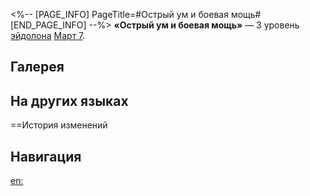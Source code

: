 <%-- [PAGE_INFO]
PageTitle=#Острый ум и боевая мощь#
[END_PAGE_INFO] --%>
{{Эйдолон Инфобокс
|Название         = Острый ум и боевая мощь
|Изображение      = Эйдолон Острый ум и боевая мощь.png
|Персонаж         = Март 7 (Охота)
|Уровень          = 3
|Длительность     = 
|Описание         = Уровень навыка повышается на 2, максимальный уровень - 15. Уровень базовой атаки повышается на 1, максимальный уровень - 10.
|Свойство1        = 
|Масштабирование1 = 
}}
'''«Острый ум и боевая мощь»''' — 3 уровень [[эйдолон]]а [[Март 7]].

==Галерея==
{{Галерея|position=left|captionalign=center
|Персонаж Март 7 (Охота) Эйдолон 3.png|Осколок Эйдолона
}}

==На других языках==
{{На других языках
|en   = Sharp Wit in Martial Might
|zhs  = 头脑机灵本领强
|zht  = 頭腦機靈本領強
|ja   = {{Rubi|冴|さ}}えた{{Rubi|頭|あたま}}と{{Rubi|優|すぐ}}れた{{Rubi|腕前|うでまえ}}
|ko   = 영리한 두뇌, 뛰어난 실력
|es   = Agudeza y habilidad a la par
|fr   = Futée et affûtée
|ru   = Острый ум и боевая мощь
|th   = Sharp Wit in Martial Might
|vi   = Nhanh Trí Đầy Bản Lĩnh
|de   = Kluge Köpfe und starke Fähigkeiten
|id   = Sharp Wit in Martial Might
|pt   = Astúcia Afiada na Valentia Marcial
}}

==История изменений
{{История изменений|3.5}}

==Навигация==
{{Навык Навбокс|Март 7 (Охота)}}

[[en:]]